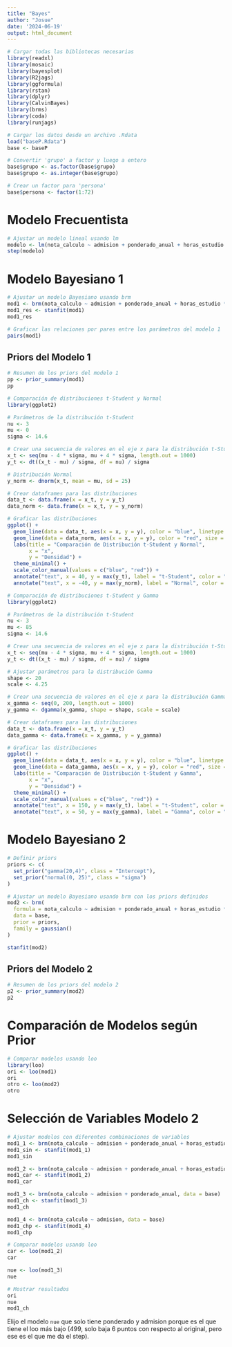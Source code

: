 ```yaml
---
title: "Bayes"
author: "Josue"
date: '2024-06-19'
output: html_document
---
```


```r
# Cargar todas las bibliotecas necesarias
library(readxl)
library(mosaic)
library(bayesplot)
library(R2jags)
library(ggformula)
library(rstan)
library(dplyr)
library(CalvinBayes)
library(brms)
library(coda)
library(runjags)
```

```r
# Cargar los datos desde un archivo .Rdata
load("baseP.Rdata")
base <- baseP

# Convertir 'grupo' a factor y luego a entero
base$grupo <- as.factor(base$grupo)
base$grupo <- as.integer(base$grupo)

# Crear un factor para 'persona'
base$persona <- factor(1:72)
```

# Modelo Frecuentista
```r
# Ajustar un modelo lineal usando lm
modelo <- lm(nota_calculo ~ admision + ponderado_anual + horas_estudio * carga_academica, data = base)
step(modelo)
```

# Modelo Bayesiano 1
```r
# Ajustar un modelo Bayesiano usando brm
mod1 <- brm(nota_calculo ~ admision + ponderado_anual + horas_estudio * carga_academica, data = base)
mod1_res <- stanfit(mod1)
mod1_res
```

```r
# Graficar las relaciones por pares entre los parámetros del modelo 1
pairs(mod1)
```

## Priors del Modelo 1
```r
# Resumen de los priors del modelo 1
pp <- prior_summary(mod1)
pp
```

```r
# Comparación de distribuciones t-Student y Normal
library(ggplot2)

# Parámetros de la distribución t-Student
nu <- 3
mu <- 0
sigma <- 14.6

# Crear una secuencia de valores en el eje x para la distribución t-Student
x_t <- seq(mu - 4 * sigma, mu + 4 * sigma, length.out = 1000)
y_t <- dt((x_t - mu) / sigma, df = nu) / sigma

# Distribución Normal
y_norm <- dnorm(x_t, mean = mu, sd = 25)

# Crear dataframes para las distribuciones
data_t <- data.frame(x = x_t, y = y_t)
data_norm <- data.frame(x = x_t, y = y_norm)

# Graficar las distribuciones
ggplot() +
  geom_line(data = data_t, aes(x = x, y = y), color = "blue", linetype = "dashed", size = 1) +
  geom_line(data = data_norm, aes(x = x, y = y), color = "red", size = 1) +
  labs(title = "Comparación de Distribución t-Student y Normal",
       x = "x",
       y = "Densidad") +
  theme_minimal() +
  scale_color_manual(values = c("blue", "red")) +
  annotate("text", x = 40, y = max(y_t), label = "t-Student", color = "blue") +
  annotate("text", x = -40, y = max(y_norm), label = "Normal", color = "red")
```

```r
# Comparación de distribuciones t-Student y Gamma
library(ggplot2)

# Parámetros de la distribución t-Student
nu <- 3
mu <- 85
sigma <- 14.6

# Crear una secuencia de valores en el eje x para la distribución t-Student
x_t <- seq(mu - 4 * sigma, mu + 4 * sigma, length.out = 1000)
y_t <- dt((x_t - mu) / sigma, df = nu) / sigma

# Ajustar parámetros para la distribución Gamma
shape <- 20
scale <- 4.25

# Crear una secuencia de valores en el eje x para la distribución Gamma
x_gamma <- seq(0, 200, length.out = 1000)
y_gamma <- dgamma(x_gamma, shape = shape, scale = scale)

# Crear dataframes para las distribuciones
data_t <- data.frame(x = x_t, y = y_t)
data_gamma <- data.frame(x = x_gamma, y = y_gamma)

# Graficar las distribuciones
ggplot() +
  geom_line(data = data_t, aes(x = x, y = y), color = "blue", linetype = "dashed", size = 1) +
  geom_line(data = data_gamma, aes(x = x, y = y), color = "red", size = 1) +
  labs(title = "Comparación de Distribución t-Student y Gamma",
       x = "x",
       y = "Densidad") +
  theme_minimal() +
  scale_color_manual(values = c("blue", "red")) +
  annotate("text", x = 150, y = max(y_t), label = "t-Student", color = "blue") +
  annotate("text", x = 50, y = max(y_gamma), label = "Gamma", color = "red")
```

# Modelo Bayesiano 2
```r
# Definir priors
priors <- c(
  set_prior("gamma(20,4)", class = "Intercept"),
  set_prior("normal(0, 25)", class = "sigma")
)

# Ajustar un modelo Bayesiano usando brm con los priors definidos
mod2 <- brm(
  formula = nota_calculo ~ admision + ponderado_anual + horas_estudio * carga_academica,
  data = base,
  prior = priors,
  family = gaussian()
)

stanfit(mod2)
```

## Priors del Modelo 2
```r
# Resumen de los priors del modelo 2
p2 <- prior_summary(mod2)
p2
```

# Comparación de Modelos según Prior
```r
# Comparar modelos usando loo
library(loo)
ori <- loo(mod1)
ori
otro <- loo(mod2)
otro
```

# Selección de Variables Modelo 2
```r
# Ajustar modelos con diferentes combinaciones de variables
mod1_1 <- brm(nota_calculo ~ admision + ponderado_anual + horas_estudio + carga_academica, data = base)
mod1_sin <- stanfit(mod1_1)
mod1_sin

mod1_2 <- brm(nota_calculo ~ admision + ponderado_anual + horas_estudio, data = base)
mod1_car <- stanfit(mod1_2)
mod1_car

mod1_3 <- brm(nota_calculo ~ admision + ponderado_anual, data = base)
mod1_ch <- stanfit(mod1_3)
mod1_ch

mod1_4 <- brm(nota_calculo ~ admision, data = base)
mod1_chp <- stanfit(mod1_4)
mod1_chp
```

```r
# Comparar modelos usando loo
car <- loo(mod1_2)
car

nue <- loo(mod1_3)
nue

# Mostrar resultados
ori
nue
mod1_ch
```

Elijo el modelo `nue` que solo tiene ponderado y admision porque es el que tiene el loo más bajo (499, solo baja 6 puntos con respecto al original, pero ese es el que me da el step).